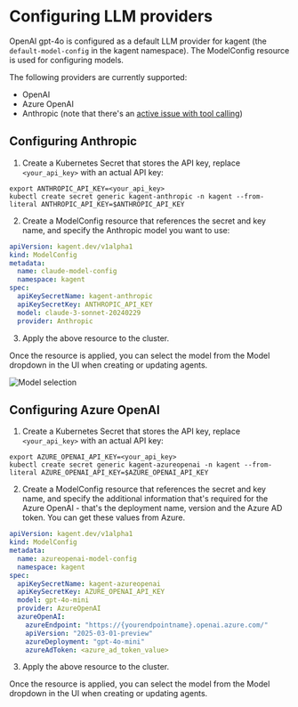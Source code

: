 # Configuring LLM providers

OpenAI gpt-4o is configured as a default LLM provider for kagent (the `default-model-config` in the kagent namespace). The ModelConfig resource is used for configuring models.

The following providers are currently supported:

- OpenAI
- Azure OpenAI
- Anthropic (note that there's an [active issue with tool calling](https://github.com/kagent-dev/kagent/issues/200))

## Configuring Anthropic

1. Create a Kubernetes Secret that stores the API key, replace `<your_api_key>` with an actual API key:

```shell
export ANTHROPIC_API_KEY=<your_api_key>
kubectl create secret generic kagent-anthropic -n kagent --from-literal ANTHROPIC_API_KEY=$ANTHROPIC_API_KEY
```

2. Create a ModelConfig resource that references the secret and key name, and specify the Anthropic model you want to use:

```yaml
apiVersion: kagent.dev/v1alpha1
kind: ModelConfig
metadata:
  name: claude-model-config
  namespace: kagent
spec:
  apiKeySecretName: kagent-anthropic
  apiKeySecretKey: ANTHROPIC_API_KEY
  model: claude-3-sonnet-20240229
  provider: Anthropic
```

3. Apply the above resource to the cluster.

Once the resource is applied, you can select the model from the Model dropdown in the UI when creating or updating agents.

![Model selection](/images/modelselection.png "kagent model selection dropdown")


## Configuring Azure OpenAI

1. Create a Kubernetes Secret that stores the API key, replace `<your_api_key>` with an actual API key:

```shell
export AZURE_OPENAI_API_KEY=<your_api_key>
kubectl create secret generic kagent-azureopenai -n kagent --from-literal AZURE_OPENAI_API_KEY=$AZURE_OPENAI_API_KEY
```

2. Create a ModelConfig resource that references the secret and key name, and specify the additional information that's required for the Azure OpenAI - that's the deployment name, version and the Azure AD token. You can get these values from Azure.

```yaml
apiVersion: kagent.dev/v1alpha1
kind: ModelConfig
metadata:
  name: azureopenai-model-config
  namespace: kagent
spec:
  apiKeySecretName: kagent-azureopenai
  apiKeySecretKey: AZURE_OPENAI_API_KEY
  model: gpt-4o-mini
  provider: AzureOpenAI
  azureOpenAI:
    azureEndpoint: "https://{yourendpointname}.openai.azure.com/"
    apiVersion: "2025-03-01-preview"
    azureDeployment: "gpt-4o-mini"
    azureAdToken: <azure_ad_token_value>
```

3. Apply the above resource to the cluster.

Once the resource is applied, you can select the model from the Model dropdown in the UI when creating or updating agents.
